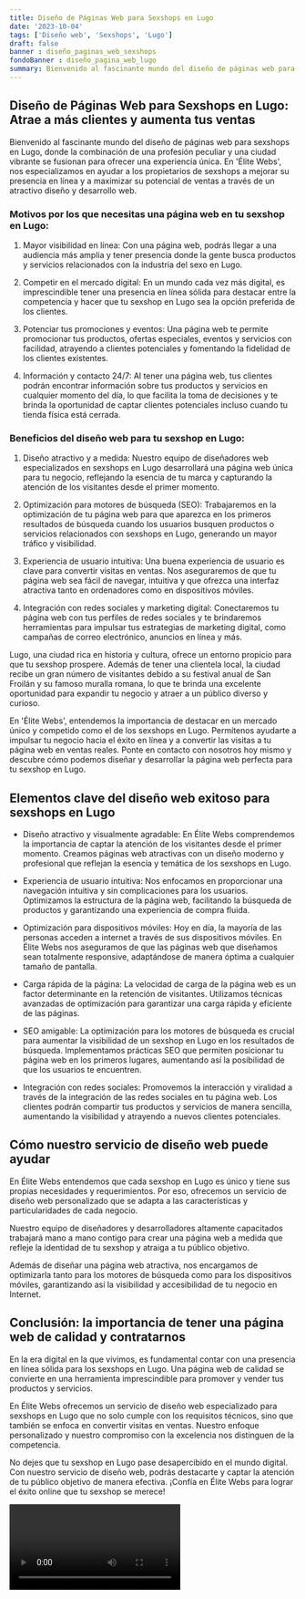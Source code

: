 ```yaml
---
title: Diseño de Páginas Web para Sexshops en Lugo
date: '2023-10-04'
tags: ['Diseño web', 'Sexshops', 'Lugo']
draft: false
banner : diseño_paginas_web_sexshops
fondoBanner : diseño_pagina_web_lugo
summary: Bienvenido al fascinante mundo del diseño de páginas web para sexshops en Lugo, donde la combinación de una profesión peculiar y una ciudad vibrante se fusionan para ofrecer una experiencia única. En 'Élite Webs', nos especializamos en ayudar a los propietarios de sexshops a mejorar su presencia en línea y a maximizar su potencial de ventas a través de un atractivo diseño y desarrollo web.
---
```


## Diseño de Páginas Web para Sexshops en Lugo: Atrae a más clientes y aumenta tus ventas

Bienvenido al fascinante mundo del diseño de páginas web para sexshops en Lugo, donde la combinación de una profesión peculiar y una ciudad vibrante se fusionan para ofrecer una experiencia única. En 'Élite Webs', nos especializamos en ayudar a los propietarios de sexshops a mejorar su presencia en línea y a maximizar su potencial de ventas a través de un atractivo diseño y desarrollo web.

### Motivos por los que necesitas una página web en tu sexshop en Lugo:

1. Mayor visibilidad en línea: Con una página web, podrás llegar a una audiencia más amplia y tener presencia donde la gente busca productos y servicios relacionados con la industria del sexo en Lugo.

2. Competir en el mercado digital: En un mundo cada vez más digital, es imprescindible tener una presencia en línea sólida para destacar entre la competencia y hacer que tu sexshop en Lugo sea la opción preferida de los clientes.

3. Potenciar tus promociones y eventos: Una página web te permite promocionar tus productos, ofertas especiales, eventos y servicios con facilidad, atrayendo a clientes potenciales y fomentando la fidelidad de los clientes existentes.

4. Información y contacto 24/7: Al tener una página web, tus clientes podrán encontrar información sobre tus productos y servicios en cualquier momento del día, lo que facilita la toma de decisiones y te brinda la oportunidad de captar clientes potenciales incluso cuando tu tienda física está cerrada.

### Beneficios del diseño web para tu sexshop en Lugo:

1. Diseño atractivo y a medida: Nuestro equipo de diseñadores web especializados en sexshops en Lugo desarrollará una página web única para tu negocio, reflejando la esencia de tu marca y capturando la atención de los visitantes desde el primer momento.

2. Optimización para motores de búsqueda (SEO): Trabajaremos en la optimización de tu página web para que aparezca en los primeros resultados de búsqueda cuando los usuarios busquen productos o servicios relacionados con sexshops en Lugo, generando un mayor tráfico y visibilidad.

3. Experiencia de usuario intuitiva: Una buena experiencia de usuario es clave para convertir visitas en ventas. Nos aseguraremos de que tu página web sea fácil de navegar, intuitiva y que ofrezca una interfaz atractiva tanto en ordenadores como en dispositivos móviles.

4. Integración con redes sociales y marketing digital: Conectaremos tu página web con tus perfiles de redes sociales y te brindaremos herramientas para impulsar tus estrategias de marketing digital, como campañas de correo electrónico, anuncios en línea y más.

Lugo, una ciudad rica en historia y cultura, ofrece un entorno propicio para que tu sexshop prospere. Además de tener una clientela local, la ciudad recibe un gran número de visitantes debido a su festival anual de San Froilán y su famoso muralla romana, lo que te brinda una excelente oportunidad para expandir tu negocio y atraer a un público diverso y curioso.

En 'Élite Webs', entendemos la importancia de destacar en un mercado único y competido como el de los sexshops en Lugo. Permítenos ayudarte a impulsar tu negocio hacia el éxito en línea y a convertir las visitas a tu página web en ventas reales. Ponte en contacto con nosotros hoy mismo y descubre cómo podemos diseñar y desarrollar la página web perfecta para tu sexshop en Lugo.

<GifSeo />

<Cta />

## Elementos clave del diseño web exitoso para sexshops en Lugo

- Diseño atractivo y visualmente agradable: En Élite Webs comprendemos la importancia de captar la atención de los visitantes desde el primer momento. Creamos páginas web atractivas con un diseño moderno y profesional que reflejan la esencia y temática de los sexshops en Lugo.

- Experiencia de usuario intuitiva: Nos enfocamos en proporcionar una navegación intuitiva y sin complicaciones para los usuarios. Optimizamos la estructura de la página web, facilitando la búsqueda de productos y garantizando una experiencia de compra fluida.

- Optimización para dispositivos móviles: Hoy en día, la mayoría de las personas acceden a internet a través de sus dispositivos móviles. En Élite Webs nos aseguramos de que las páginas web que diseñamos sean totalmente responsive, adaptándose de manera óptima a cualquier tamaño de pantalla.

- Carga rápida de la página: La velocidad de carga de la página web es un factor determinante en la retención de visitantes. Utilizamos técnicas avanzadas de optimización para garantizar una carga rápida y eficiente de las páginas.

- SEO amigable: La optimización para los motores de búsqueda es crucial para aumentar la visibilidad de un sexshop en Lugo en los resultados de búsqueda. Implementamos prácticas SEO que permiten posicionar tu página web en los primeros lugares, aumentando así la posibilidad de que los usuarios te encuentren.

- Integración con redes sociales: Promovemos la interacción y viralidad a través de la integración de las redes sociales en tu página web. Los clientes podrán compartir tus productos y servicios de manera sencilla, aumentando la visibilidad y atrayendo a nuevos clientes potenciales.

## Cómo nuestro servicio de diseño web puede ayudar

En Élite Webs entendemos que cada sexshop en Lugo es único y tiene sus propias necesidades y requerimientos. Por eso, ofrecemos un servicio de diseño web personalizado que se adapta a las características y particularidades de cada negocio.

Nuestro equipo de diseñadores y desarrolladores altamente capacitados trabajará mano a mano contigo para crear una página web a medida que refleje la identidad de tu sexshop y atraiga a tu público objetivo.

Además de diseñar una página web atractiva, nos encargamos de optimizarla tanto para los motores de búsqueda como para los dispositivos móviles, garantizando así la visibilidad y accesibilidad de tu negocio en Internet.

## Conclusión: la importancia de tener una página web de calidad y contratarnos

En la era digital en la que vivimos, es fundamental contar con una presencia en línea sólida para los sexshops en Lugo. Una página web de calidad se convierte en una herramienta imprescindible para promover y vender tus productos y servicios.

En Élite Webs ofrecemos un servicio de diseño web especializado para sexshops en Lugo que no solo cumple con los requisitos técnicos, sino que también se enfoca en convertir visitas en ventas. Nuestro enfoque personalizado y nuestro compromiso con la excelencia nos distinguen de la competencia.

No dejes que tu sexshop en Lugo pase desapercibido en el mundo digital. Con nuestro servicio de diseño web, podrás destacarte y captar la atención de tu público objetivo de manera efectiva. ¡Confía en Élite Webs para lograr el éxito online que tu sexshop se merece!

<Video />

<CtaBot job='Sexshops' city='Lugo'/>

<Gmaps query='Lugo+españa+maps' />